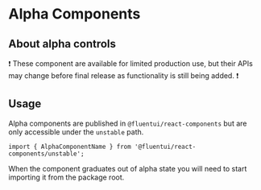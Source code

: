 
<Meta title="Components-Alpha/Overview" />

# Alpha Components

## About alpha controls

❗ These component are available for limited production use, but their APIs may change before final release as functionality is still being added. ❗

## Usage

Alpha components are published in `@fluentui/react-components` but are only accessible under the `unstable` path.

```tsx
import { AlphaComponentName } from '@fluentui/react-components/unstable';
```

When the component graduates out of alpha state you will need to start importing it from the package root.
